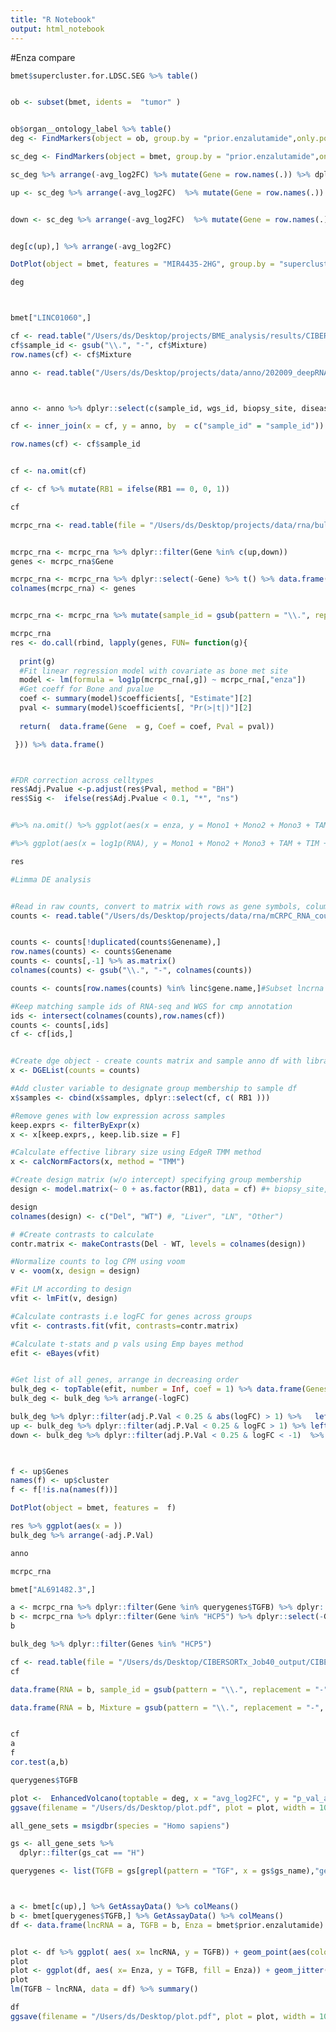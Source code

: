 ```yaml
---
title: "R Notebook"
output: html_notebook
---
```


#Enza compare
```r
bmet$supercluster.for.LDSC.SEG %>% table()


ob <- subset(bmet, idents =  "tumor" )


ob$organ__ontology_label %>% table()
deg <- FindMarkers(object = ob, group.by = "prior.enzalutamide",only.pos = F, ident.1 = "True", verbose = T, test.use = "LR", latent.vars = c("organ__ontology_label"))

sc_deg <- FindMarkers(object = bmet, group.by = "prior.enzalutamide",only.pos = F, ident.1 = "True", verbose = T)

sc_deg %>% arrange(-avg_log2FC) %>% mutate(Gene = row.names(.)) %>% dplyr::filter(Gene %in% linc$gene.name) %>% dplyr::filter(p_val_adj < 0.1) 

up <- sc_deg %>% arrange(-avg_log2FC)  %>% mutate(Gene = row.names(.)) %>% dplyr::filter(Gene %in% linc$gene.name) %>% dplyr::filter(p_val_adj < 0.1 & avg_log2FC > 1) %>% .$Gene


down <- sc_deg %>% arrange(-avg_log2FC)  %>% mutate(Gene = row.names(.)) %>% dplyr::filter(Gene %in% linc$gene.name) %>% dplyr::filter(p_val_adj < 0.1 & avg_log2FC < -1) %>% .$Gene


deg[c(up),] %>% arrange(-avg_log2FC) 

DotPlot(object = bmet, features = "MIR4435-2HG", group.by = "supercluster.for.LDSC.SEG")

deg



bmet["LINC01060",]
```




```r
cf <- read.table("/Users/ds/Desktop/projects/BME_analysis/results/CIBERSORTx_Job33_Adjusted.txt", sep = "\t", header = T)
cf$sample_id <- gsub("\\.", "-", cf$Mixture)
row.names(cf) <- cf$Mixture

anno <- read.table("/Users/ds/Desktop/projects/data/anno/202009_deepRNAseq_sample_full.txt", header =T)



anno <- anno %>% dplyr::select(c(sample_id, wgs_id, biopsy_site, disease_type_SIG_GEX, ID_patient, RB1, tumor_purity_rna, tumor_purity_wgs, tumor_purity_hist)) 

cf <- inner_join(x = cf, y = anno, by  = c("sample_id" = "sample_id"))

row.names(cf) <- cf$sample_id


cf <- na.omit(cf)

cf <- cf %>% mutate(RB1 = ifelse(RB1 == 0, 0, 1))

cf

```


```r
mcrpc_rna <- read.table(file = "/Users/ds/Desktop/projects/data/rna/bulkRNA_mCRPC_CPM_gene.txt", header = T)


mcrpc_rna <- mcrpc_rna %>% dplyr::filter(Gene %in% c(up,down)) 
genes <- mcrpc_rna$Gene

mcrpc_rna <- mcrpc_rna %>% dplyr::select(-Gene) %>% t() %>% data.frame() 
colnames(mcrpc_rna) <- genes


mcrpc_rna <- mcrpc_rna %>% mutate(sample_id = gsub(pattern = "\\.", replacement = "-", x = row.names(.))) %>% merge(cf)  %>% na.omit()

mcrpc_rna
res <- do.call(rbind, lapply(genes, FUN= function(g){
  
  print(g)
  #Fit linear regression model with covariate as bone met site 
  model <- lm(formula = log1p(mcrpc_rna[,g]) ~ mcrpc_rna[,"enza"]) 
  #Get coeff for Bone and pvalue
  coef <- summary(model)$coefficients[, "Estimate"][2]
  pval <- summary(model)$coefficients[, "Pr(>|t|)"][2]
  
  return(  data.frame(Gene  = g, Coef = coef, Pval = pval))

 })) %>% data.frame()



#FDR correction across celltypes
res$Adj.Pvalue <-p.adjust(res$Pval, method = "BH")
res$Sig <-  ifelse(res$Adj.Pvalue < 0.1, "*", "ns")


#%>% na.omit() %>% ggplot(aes(x = enza, y = Mono1 + Mono2 + Mono3 + TAM + TIM + mDC + Monocyte + CD4 + CD8 + TregA + TregR + CTL1 + CTL2 + NK + NKT +  Th117)) + geom_boxplot() 

#%>% ggplot(aes(x = log1p(RNA), y = Mono1 + Mono2 + Mono3 + TAM + TIM + mDC + Monocyte + CD4 + CD8 + TregA + TregR + CTL1 + CTL2 + NK + NKT +  Th117, color = enza  )) + geom_point() + stat_cor() + geom_smooth(method = "lm")

res

```




```r

#Limma DE analysis 


#Read in raw counts, convert to matrix with rows as gene symbols, columns as samples
counts <- read.table("/Users/ds/Desktop/projects/data/rna/mCRPC_RNA_counts_genename.txt", header = T)


counts <- counts[!duplicated(counts$Genename),]
row.names(counts) <- counts$Genename
counts <- counts[,-1] %>% as.matrix()
colnames(counts) <- gsub("\\.", "-", colnames(counts))  

counts <- counts[row.names(counts) %in% linc$gene.name,]#Subset lncrna in hg38 

#Keep matching sample ids of RNA-seq and WGS for cmp annotation
ids <- intersect(colnames(counts),row.names(cf))
counts <- counts[,ids]
cf <- cf[ids,]


#Create dge object - create counts matrix and sample anno df with library sizes
x <- DGEList(counts = counts)

#Add cluster variable to designate group membership to sample df
x$samples <- cbind(x$samples, dplyr::select(cf, c( RB1 )))

#Remove genes with low expression across samples
keep.exprs <- filterByExpr(x)
x <- x[keep.exprs,, keep.lib.size = F]

#Calculate effective library size using EdgeR TMM method
x <- calcNormFactors(x, method = "TMM")

#Create design matrix (w/o intercept) specifying group membership
design <- model.matrix(~ 0 + as.factor(RB1), data = cf) #+ biopsy_site, data = cf) #+ disease_type_SIG_GEX, data = cf)

design
colnames(design) <- c("Del", "WT") #, "Liver", "LN", "Other")

# #Create contrasts to calculate
contr.matrix <- makeContrasts(Del - WT, levels = colnames(design))

#Normalize counts to log CPM using voom
v <- voom(x, design = design)

#Fit LM according to design
vfit <- lmFit(v, design)

#Calculate contrasts i.e logFC for genes across groups
vfit <- contrasts.fit(vfit, contrasts=contr.matrix)

#Calculate t-stats and p vals using Emp bayes method
efit <- eBayes(vfit)


#Get list of all genes, arrange in decreasing order
bulk_deg <- topTable(efit, number = Inf, coef = 1) %>% data.frame(Genes = row.names(.))  %>% arrange(-logFC) 
bulk_deg <- bulk_deg %>% arrange(-logFC)

bulk_deg %>% dplyr::filter(adj.P.Val < 0.25 & abs(logFC) > 1) %>%   left_join(y = filt_markers, by = c("Genes" = "gene"))
up <- bulk_deg %>% dplyr::filter(adj.P.Val < 0.25 & logFC > 1) %>% left_join( y = filt_markers, by = c("Genes" = "gene"))
down <- bulk_deg %>% dplyr::filter(adj.P.Val < 0.25 & logFC < -1)  %>% arrange(logFC) %>% left_join( y = filt_markers, by = c("Genes" = "gene"))

 

f <- up$Genes                                          
names(f) <- up$cluster
f <- f[!is.na(names(f))]

DotPlot(object = bmet, features =  f)

res %>% ggplot(aes(x = ))
bulk_deg %>% arrange(-adj.P.Val)

anno

mcrpc_rna

bmet["AL691482.3",]

a <- mcrpc_rna %>% dplyr::filter(Gene %in% querygenes$TGFB) %>% dplyr::select(-Gene) %>% log1p() %>% colMeans()
b <- mcrpc_rna %>% dplyr::filter(Gene %in% "HCP5") %>% dplyr::select(-Gene) %>% log1p() %>% colMeans()
b

bulk_deg %>% dplyr::filter(Genes %in% "HCP5")

cf <- read.table(file = "/Users/ds/Desktop/CIBERSORTx_Job40_output/CIBERSORTxGEP_Job40_Fractions-Adjusted.txt", header = T)
cf

data.frame(RNA = b, sample_id = gsub(pattern = "\\.", replacement = "-", x = names(b)))  %>% merge(cf) %>% ggplot(aes(x = RNA, y = CD4 + CD8 + TregA + TregR + CTL1 + CTL2 + NK + NKT +  Th117)) + geom_point() + geom_smooth(method = "lm") + stat_cor()

data.frame(RNA = b, Mixture = gsub(pattern = "\\.", replacement = "-", x = names(b)))  %>% merge(cf) %>% ggplot(aes(x = RNA, y = NK_T* 100)) + geom_point() + geom_smooth(method = "lm") + stat_cor()


cf
a
f
cor.test(a,b)

querygenes$TGFB
```



```r
plot <-  EnhancedVolcano(toptable = deg, x = "avg_log2FC", y = "p_val_adj", lab =row.names(deg), selectLab = c( up, down), pointSize = 1 , max.overlaps	= Inf, drawConnectors = T, pCutoff = 1e-01, legendPosition = "none", title = "Differential expression analysis of prostate cancer cells", subtitle = "Enzalutamide exposed v.s naive mCRPCs", FCcutoff = 1, labSize = 3)
ggsave(filename = "/Users/ds/Desktop/plot.pdf", plot = plot, width = 10)


```


```r


all_gene_sets = msigdbr(species = "Homo sapiens")

gs <- all_gene_sets %>%
  dplyr::filter(gs_cat == "H")

querygenes <- list(TGFB = gs[grepl(pattern = "TGF", x = gs$gs_name),"gene_symbol", drop = T])



a <- bmet[c(up),] %>% GetAssayData() %>% colMeans()
b <- bmet[querygenes$TGFB,] %>% GetAssayData() %>% colMeans()
df <- data.frame(lncRNA = a, TGFB = b, Enza = bmet$prior.enzalutamide)


plot <- df %>% ggplot( aes( x= lncRNA, y = TGFB)) + geom_point(aes(color  = Enza)) + geom_smooth(method = "lm") + stat_cor(method = "spearman") + scale_color_manual(values = c("darkred", "darkblue")) 
plot
plot <- ggplot(df, aes( x= Enza, y = TGFB, fill = Enza)) + geom_jitter(width = 0.1) + geom_boxplot(alpha = 0.2) + scale_fill_manual(values = c("darkred", "darkblue"))
plot
lm(TGFB ~ lncRNA, data = df) %>% summary()

df
ggsave(filename = "/Users/ds/Desktop/plot.pdf", plot = plot, width = 10)

```

